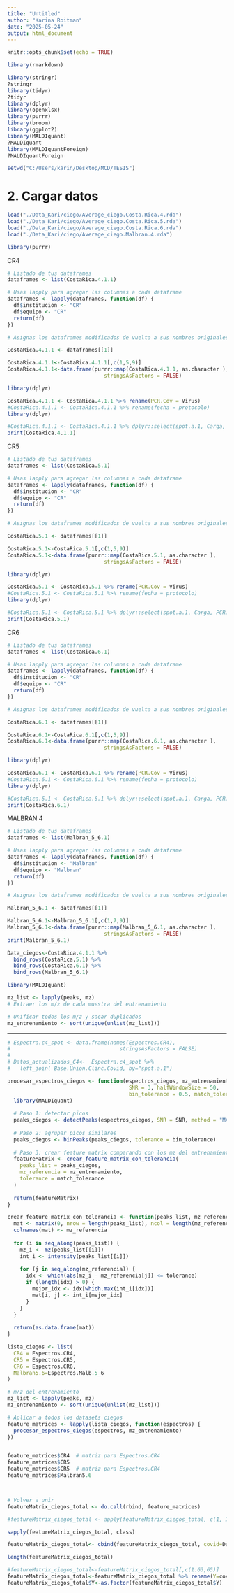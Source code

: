 ```yaml
---
title: "Untitled"
author: "Karina Roitman"
date: "2025-05-24"
output: html_document
---
```


```r
knitr::opts_chunk$set(echo = TRUE)
```

```r
library(rmarkdown)
```

```r

library(stringr)
?stringr
library(tidyr)
?tidyr
library(dplyr)
library(openxlsx)
library(purrr)
library(broom)
library(ggplot2)
library(MALDIquant)
?MALDIquant
library(MALDIquantForeign)
?MALDIquantForeign
```


```r
setwd("C:/Users/karin/Desktop/MCD/TESIS")
```

# 2. Cargar datos

```r
load("./Data_Kari/ciego/Average_ciego.Costa.Rica.4.rda")
load("./Data_Kari/ciego/Average_ciego.Costa.Rica.5.rda")
load("./Data_Kari/ciego/Average_ciego.Costa.Rica.6.rda")
load("./Data_Kari/ciego/Average_ciego.Malbran.4.rda")
```



```r
library(purrr)
```

CR4

```r
# Listado de tus dataframes
dataframes <- list(CostaRica.4.1.1)

# Usas lapply para agregar las columnas a cada dataframe
dataframes <- lapply(dataframes, function(df) {
  df$institucion <- "CR"
  df$equipo <- "CR"
  return(df)
})

# Asignas los dataframes modificados de vuelta a sus nombres originales

CostaRica.4.1.1 <- dataframes[[1]]
```



```r
CostaRica.4.1.1<-CostaRica.4.1.1[,c(1,5,9)]
CostaRica.4.1.1<-data.frame(purrr::map(CostaRica.4.1.1, as.character ),
                               stringsAsFactors = FALSE)
```

```r

library(dplyr)

CostaRica.4.1.1 <- CostaRica.4.1.1 %>% rename(PCR.Cov = Virus)
#CostaRica.4.1.1 <- CostaRica.4.1.1 %>% rename(fecha = protocolo)
library(dplyr)

#CostaRica.4.1.1 <- CostaRica.4.1.1 %>% dplyr::select(spot.a.1, Carga, PCR.Cov, fecha, institucion, equipo)
print(CostaRica.4.1.1)
```


CR5


```r
# Listado de tus dataframes
dataframes <- list(CostaRica.5.1)

# Usas lapply para agregar las columnas a cada dataframe
dataframes <- lapply(dataframes, function(df) {
  df$institucion <- "CR"
  df$equipo <- "CR"
  return(df)
})

# Asignas los dataframes modificados de vuelta a sus nombres originales

CostaRica.5.1 <- dataframes[[1]]
```



```r
CostaRica.5.1<-CostaRica.5.1[,c(1,5,9)]
CostaRica.5.1<-data.frame(purrr::map(CostaRica.5.1, as.character ),
                               stringsAsFactors = FALSE)
```

```r

library(dplyr)

CostaRica.5.1 <- CostaRica.5.1 %>% rename(PCR.Cov = Virus)
#CostaRica.5.1 <- CostaRica.5.1 %>% rename(fecha = protocolo)
library(dplyr)

#CostaRica.5.1 <- CostaRica.5.1 %>% dplyr::select(spot.a.1, Carga, PCR.Cov, fecha, institucion, equipo)
print(CostaRica.5.1)
```



CR6


```r
# Listado de tus dataframes
dataframes <- list(CostaRica.6.1)

# Usas lapply para agregar las columnas a cada dataframe
dataframes <- lapply(dataframes, function(df) {
  df$institucion <- "CR"
  df$equipo <- "CR"
  return(df)
})

# Asignas los dataframes modificados de vuelta a sus nombres originales

CostaRica.6.1 <- dataframes[[1]]
```


```r
CostaRica.6.1<-CostaRica.6.1[,c(1,5,9)]
CostaRica.6.1<-data.frame(purrr::map(CostaRica.6.1, as.character ),
                               stringsAsFactors = FALSE)
```

```r

library(dplyr)

CostaRica.6.1 <- CostaRica.6.1 %>% rename(PCR.Cov = Virus)
#CostaRica.6.1 <- CostaRica.6.1 %>% rename(fecha = protocolo)
library(dplyr)

#CostaRica.6.1 <- CostaRica.6.1 %>% dplyr::select(spot.a.1, Carga, PCR.Cov, fecha, institucion, equipo)
print(CostaRica.6.1)
```


MALBRAN 4

```r
# Listado de tus dataframes
dataframes <- list(Malbran_5_6.1)

# Usas lapply para agregar las columnas a cada dataframe
dataframes <- lapply(dataframes, function(df) {
  df$institucion <- "Malbran"
  df$equipo <- "Malbran"
  return(df)
})

# Asignas los dataframes modificados de vuelta a sus nombres originales

Malbran_5_6.1 <- dataframes[[1]]
```



```r
Malbran_5_6.1<-Malbran_5_6.1[,c(1,7,9)]
Malbran_5_6.1<-data.frame(purrr::map(Malbran_5_6.1, as.character ),
                               stringsAsFactors = FALSE)
print(Malbran_5_6.1)
```



```r
Data_ciegos<-CostaRica.4.1.1 %>%
  bind_rows(CostaRica.5.1) %>%
  bind_rows(CostaRica.6.1) %>%
  bind_rows(Malbran_5_6.1)
```




```r
library(MALDIquant)

mz_list <- lapply(peaks, mz)
# Extraer los m/z de cada muestra del entrenamiento

# Unificar todos los m/z y sacar duplicados
mz_entrenamiento <- sort(unique(unlist(mz_list)))

```


-------------------------------------------------------------


```r
# Espectra.c4_spot <- data.frame(names(Espectros.CR4),
#                                   stringsAsFactors = FALSE)
# 
# Datos_actualizados_C4<-  Espectra.c4_spot %>%
#   left_join( Base.Union.Clinc.Covid, by="spot.a.1")
```


```r
procesar_espectros_ciegos <- function(espectros_ciegos, mz_entrenamiento, 
                                       SNR = 3, halfWindowSize = 50, 
                                       bin_tolerance = 0.5, match_tolerance = 20) {
  library(MALDIquant)
  
  # Paso 1: detectar picos
  peaks_ciegos <- detectPeaks(espectros_ciegos, SNR = SNR, method = "MAD", halfWindowSize = halfWindowSize)
  
  # Paso 2: agrupar picos similares
  peaks_ciegos <- binPeaks(peaks_ciegos, tolerance = bin_tolerance)
  
  # Paso 3: crear feature matrix comparando con los mz del entrenamiento
  featureMatrix <- crear_feature_matrix_con_tolerancia(
    peaks_list = peaks_ciegos,
    mz_referencia = mz_entrenamiento,
    tolerance = match_tolerance
  )
  
  return(featureMatrix)
}

```


```r
crear_feature_matrix_con_tolerancia <- function(peaks_list, mz_referencia, tolerance = 20) {
  mat <- matrix(0, nrow = length(peaks_list), ncol = length(mz_referencia))
  colnames(mat) <- mz_referencia
  
  for (i in seq_along(peaks_list)) {
    mz_i <- mz(peaks_list[[i]])
    int_i <- intensity(peaks_list[[i]])
    
    for (j in seq_along(mz_referencia)) {
      idx <- which(abs(mz_i - mz_referencia[j]) <= tolerance)
      if (length(idx) > 0) {
        mejor_idx <- idx[which.max(int_i[idx])]
        mat[i, j] <- int_i[mejor_idx]
      }
    }
  }
  
  return(as.data.frame(mat))
}

```


```r
lista_ciegos <- list(
  CR4 = Espectros.CR4,
  CR5 = Espectros.CR5,
  CR6 = Espectros.CR6,
  Malbran5.6=Espectros.Malb.5_6
)

# m/z del entrenamiento
mz_list <- lapply(peaks, mz)
mz_entrenamiento <- sort(unique(unlist(mz_list)))

# Aplicar a todos los datasets ciegos
feature_matrices <- lapply(lista_ciegos, function(espectros) {
  procesar_espectros_ciegos(espectros, mz_entrenamiento)
})


feature_matrices$CR4  # matriz para Espectros.CR4
feature_matrices$CR5 
feature_matrices$CR5  # matriz para Espectros.CR4
feature_matrices$Malbran5.6



# Volver a unir
featureMatrix_ciegos_total <- do.call(rbind, feature_matrices)

#featureMatrix_ciegos_total <- apply(featureMatrix_ciegos_total, c(1, 2), function(x) signif(x, digits = 3))
```


```r
sapply(featureMatrix_ciegos_total, class)

```



```r
featureMatrix_ciegos_total<- cbind(featureMatrix_ciegos_total, covid=Data_ciegos$PCR.Cov)

length(featureMatrix_ciegos_total)
```
```r
#featureMatrix_ciegos_total<-featureMatrix_ciegos_total[,c(1:63,65)]
featureMatrix_ciegos_total<-featureMatrix_ciegos_total %>% rename(Y=covid)
featureMatrix_ciegos_total$Y<-as.factor(featureMatrix_ciegos_total$Y)
```


